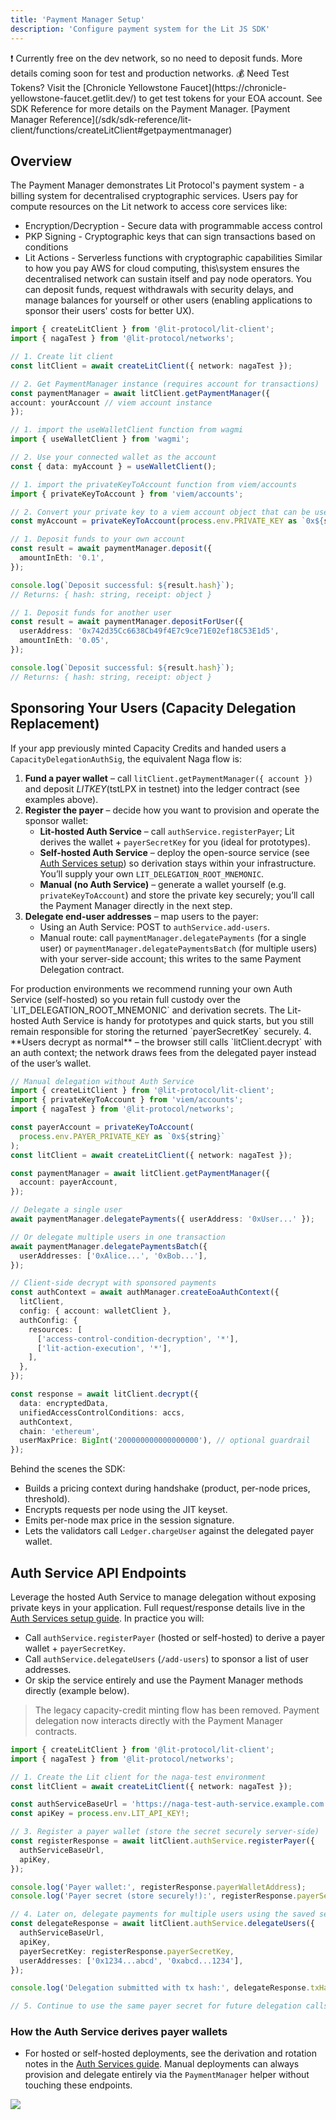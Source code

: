 ```yaml
---
title: 'Payment Manager Setup'
description: 'Configure payment system for the Lit JS SDK'
---
```


<Warning>
  ❗️ Currently free on the dev network, so no need to deposit funds. More
  details coming soon for test and production networks.
</Warning>

<Note>
  💰 Need Test Tokens? Visit the [Chronicle Yellowstone
  Faucet](https://chronicle-yellowstone-faucet.getlit.dev/) to get test tokens
  for your EOA account.
</Note>

<Tip>
  See SDK Reference for more details on the Payment Manager. [Payment Manager
  Reference](/sdk/sdk-reference/lit-client/functions/createLitClient#getpaymentmanager)
</Tip>

## Overview

The Payment Manager demonstrates Lit Protocol's payment system - a billing system for decentralised cryptographic services. Users pay for compute resources on the Lit network to access core services like:

- Encryption/Decryption - Secure data with programmable access control
- PKP Signing - Cryptographic keys that can sign transactions based on conditions
- Lit Actions - Serverless functions with cryptographic capabilities
  Similar to how you pay AWS for cloud computing, this\system ensures the decentralised network can sustain itself and pay node operators. You can deposit funds, request withdrawals with security delays, and manage balances for yourself or other users (enabling applications to sponsor their users' costs for better UX).

<Steps>
  <Step title="Payment Manager Setup">
  
```typescript
import { createLitClient } from '@lit-protocol/lit-client';
import { nagaTest } from '@lit-protocol/networks';

// 1. Create lit client
const litClient = await createLitClient({ network: nagaTest });

// 2. Get PaymentManager instance (requires account for transactions)
const paymentManager = await litClient.getPaymentManager({
account: yourAccount // viem account instance
});

````

  </Step>

  <Step title="Create an account">
<CodeGroup>

```typescript wagmi
// 1. import the useWalletClient function from wagmi
import { useWalletClient } from 'wagmi';

// 2. Use your connected wallet as the account
const { data: myAccount } = useWalletClient();
````

```typescript viem/accounts
// 1. import the privateKeyToAccount function from viem/accounts
import { privateKeyToAccount } from 'viem/accounts';

// 2. Convert your private key to a viem account object that can be used for payment operations.
const myAccount = privateKeyToAccount(process.env.PRIVATE_KEY as `0x${string}`);
```

</CodeGroup>
  </Step>

  <Step title="Deposit funds">
<CodeGroup>

```typescript Deposit funds to your own account
// 1. Deposit funds to your own account
const result = await paymentManager.deposit({
  amountInEth: '0.1',
});

console.log(`Deposit successful: ${result.hash}`);
// Returns: { hash: string, receipt: object }
```

```typescript Deposit for another user
// 1. Deposit funds for another user
const result = await paymentManager.depositForUser({
  userAddress: '0x742d35Cc6638Cb49f4E7c9ce71E02ef18C53E1d5',
  amountInEth: '0.05',
});

console.log(`Deposit successful: ${result.hash}`);
// Returns: { hash: string, receipt: object }
```

</CodeGroup>
  </Step>

</Steps>

## Sponsoring Your Users (Capacity Delegation Replacement)

If your app previously minted Capacity Credits and handed users a `CapacityDelegationAuthSig`, the equivalent Naga flow is:

1. **Fund a payer wallet** – call `litClient.getPaymentManager({ account })` and deposit $LITKEY ($tstLPX in testnet) into the ledger contract (see examples above).
2. **Register the payer** – decide how you want to provision and operate the sponsor wallet:
   - **Lit-hosted Auth Service** – call `authService.registerPayer`; Lit derives the wallet + `payerSecretKey` for you (ideal for prototypes).
   - **Self-hosted Auth Service** – deploy the open-source service (see [Auth Services setup](/sdk/getting-started/auth-services)) so derivation stays within your infrastructure. You’ll supply your own `LIT_DELEGATION_ROOT_MNEMONIC`.
   - **Manual (no Auth Service)** – generate a wallet yourself (e.g. `privateKeyToAccount`) and store the private key securely; you’ll call the Payment Manager directly in the next step.
3. **Delegate end-user addresses** – map users to the payer:
   - Using an Auth Service: POST to `authService.add-users`.
   - Manual route: call `paymentManager.delegatePayments` (for a single user) or `paymentManager.delegatePaymentsBatch` (for multiple users) with your server-side account; this writes to the same Payment Delegation contract.

<Note>
  For production environments we recommend running your own Auth Service (self-hosted) so you retain full custody over the `LIT_DELEGATION_ROOT_MNEMONIC` and derivation secrets. The Lit-hosted Auth Service is handy for prototypes and quick starts, but you still remain responsible for storing the returned `payerSecretKey` securely.
</Note>
4. **Users decrypt as normal** – the browser still calls `litClient.decrypt` with an auth context; the network draws fees from the delegated payer instead of the user’s wallet.

```typescript server
// Manual delegation without Auth Service
import { createLitClient } from '@lit-protocol/lit-client';
import { privateKeyToAccount } from 'viem/accounts';
import { nagaTest } from '@lit-protocol/networks';

const payerAccount = privateKeyToAccount(
  process.env.PAYER_PRIVATE_KEY as `0x${string}`
);
const litClient = await createLitClient({ network: nagaTest });

const paymentManager = await litClient.getPaymentManager({
  account: payerAccount,
});

// Delegate a single user
await paymentManager.delegatePayments({ userAddress: '0xUser...' });

// Or delegate multiple users in one transaction
await paymentManager.delegatePaymentsBatch({
  userAddresses: ['0xAlice...', '0xBob...'],
});
```

```typescript
// Client-side decrypt with sponsored payments
const authContext = await authManager.createEoaAuthContext({
  litClient,
  config: { account: walletClient },
  authConfig: {
    resources: [
      ['access-control-condition-decryption', '*'],
      ['lit-action-execution', '*'],
    ],
  },
});

const response = await litClient.decrypt({
  data: encryptedData,
  unifiedAccessControlConditions: accs,
  authContext,
  chain: 'ethereum',
  userMaxPrice: BigInt('200000000000000000'), // optional guardrail
});
```

Behind the scenes the SDK:

- Builds a pricing context during handshake (product, per-node prices, threshold).
- Encrypts requests per node using the JIT keyset.
- Emits per-node max price in the session signature.
- Lets the validators call `Ledger.chargeUser` against the delegated payer wallet.

## Auth Service API Endpoints

Leverage the hosted Auth Service to manage delegation without exposing private keys in your application. Full request/response details live in the [Auth Services setup guide](/sdk/getting-started/auth-services#payment-delegation-apis). In practice you will:

- Call `authService.registerPayer` (hosted or self-hosted) to derive a payer wallet + `payerSecretKey`.
- Call `authService.delegateUsers` (`/add-users`) to sponsor a list of user addresses.
- Or skip the service entirely and use the Payment Manager methods directly (example below).

> The legacy capacity-credit minting flow has been removed. Payment delegation now interacts directly with the Payment Manager contracts.

```typescript
import { createLitClient } from '@lit-protocol/lit-client';
import { nagaTest } from '@lit-protocol/networks';

// 1. Create the Lit client for the naga-test environment
const litClient = await createLitClient({ network: nagaTest });

const authServiceBaseUrl = 'https://naga-test-auth-service.example.com';
const apiKey = process.env.LIT_API_KEY!;

// 3. Register a payer wallet (store the secret securely server-side)
const registerResponse = await litClient.authService.registerPayer({
  authServiceBaseUrl,
  apiKey,
});

console.log('Payer wallet:', registerResponse.payerWalletAddress);
console.log('Payer secret (store securely!):', registerResponse.payerSecretKey);

// 4. Later on, delegate payments for multiple users using the saved secret
const delegateResponse = await litClient.authService.delegateUsers({
  authServiceBaseUrl,
  apiKey,
  payerSecretKey: registerResponse.payerSecretKey,
  userAddresses: ['0x1234...abcd', '0xabcd...1234'],
});

console.log('Delegation submitted with tx hash:', delegateResponse.txHash);

// 5. Continue to use the same payer secret for future delegation calls
```

### How the Auth Service derives payer wallets

- For hosted or self-hosted deployments, see the derivation and rotation notes in the [Auth Services guide](/sdk/getting-started/auth-services#payment-delegation-apis). Manual deployments can always provision and delegate entirely via the `PaymentManager` helper without touching these endpoints.

![](https://www.plantuml.com/plantuml/png/XPAn3jCm48PtFyMfKw8IiKSAQcab1a1K58c1CXpEaLWaJcHVIlFs6DkKcBHYYy-Vl_Floyuo6fxwJh3YZc0_SGjdCbSb2KuuzwGPZjHHWwm6BSJeS2NLYAw-ENJAxMy0BOJFT7ifyz3lGbodv3l5qG3lKMD3nlFn-ndh6RTyr3lSFTN5MYo96Xc_eINOh8F2OT1iKFeUzuKGLGKVgL6MoS28CnceAX5lNhnQ1YpXzE7y2LwQY1SUl-ZiLk2eYXyqvsA1hqw_8Kq6cKARCqb3VD57CkfAy1ExZXY-cw67NbC_Q2LX2quCJfnwdJXSi0ogp_xilguDMNlH2_rRcdt2-0m4aoLZ_viGwxhmv3BSYz2iiDuSAXxwydMLEmwaX8RYBBDSnABR_plY4fmCcToZEbUgMM1Ub0uxGoc7INCk0XNJf509Ibj6pGfvPVyNhUCZnRfzZIpRp4VCHGgxu_TVo1zSlAxuim75WoPy0qEIrCWhPJeBZxPeswUpjvEKP2rix-IET3trtIy0)

